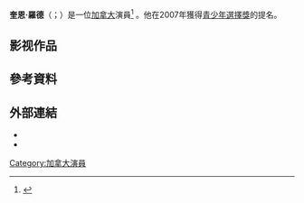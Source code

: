 {{Request translation|en}}
{{refimprove|time=2020-05-01}}
{{Infobox entertainer
|name=奎恩·罗德
|foreignname  =Quinn Lord
|type=男演员
|image=
|birth_name=奎恩·埃德蒙· 朱利安·罗德 <br>（Quinn Edmond Julian Lord）
|birth_date={{birth date and age|1999|02|19}}
|birth_place={{CAN}}[[温哥华|温哥华]]，[[不列颠哥伦比亚省|不列颠哥伦比亚省]]
|occupation=演员
|years_active=2004年至今
|nationality={{CAN}}
}}
'''奎恩·羅德'''（{{lang-en|Quinn Lord}}；{{bd|1999年|2月19日}}）是一位[[加拿大|加拿大]]演員<ref>{{cite web|title=加拿大演员奎恩·罗德的多伦多国际电影节|url=http://www.openpr.com/news/94950/CANADIAN-ACTOR-QUINN-LORD-MAKES-HIS-TORONTO-INTERNATIONAL-FILM-FESTIVAL-DEBUT.html|work=openPR.com|date=2009-11-11|access-date=2015-10-28|archive-date=2016-10-22|archive-url=https://web.archive.org/web/20161022002437/http://www.openpr.com/news/94950/CANADIAN-ACTOR-QUINN-LORD-MAKES-HIS-TORONTO-INTERNATIONAL-FILM-FESTIVAL-DEBUT.html|dead-url=no}}</ref> 。他在2007年獲得[[青少年選擇獎|青少年選擇獎]]的提名。

==影视作品==

==參考資料==
{{reflist}}
== 外部連結 ==
*{{Official website|http://www.quinnlord.net/site/}}
*{{IMDb name|2051265}}
[[Category:加拿大演員|Category:加拿大演員]]